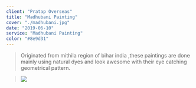 ```yaml
---
client: "Pratap Overseas"
title: "Madhubani Painting"
cover: "./madhubani.jpg"
date: "2019-06-10"
service: "Madhubani Painting"
color: "#8e9d31"
---
```


> Originated from mithila region of bihar india ,these paintings are done mainly using natural dyes 
and look awesome with their eye catching geometrical pattern.

> ![](./madhubani.jpg)

